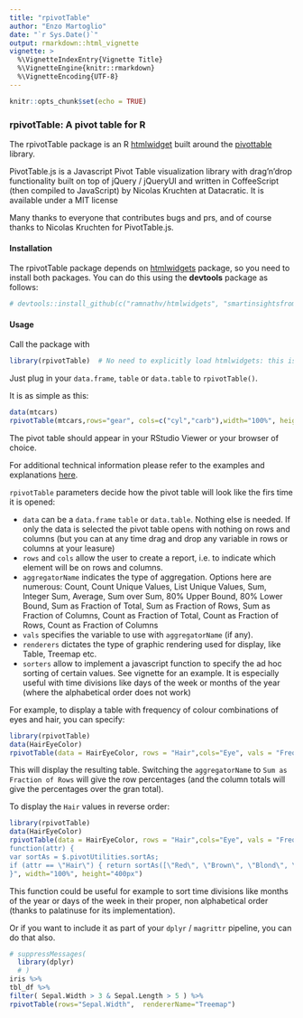 ```yaml
---
title: "rpivotTable"
author: "Enzo Martoglio"
date: "`r Sys.Date()`"
output: rmarkdown::html_vignette
vignette: >
  %\VignetteIndexEntry{Vignette Title}
  %\VignetteEngine{knitr::rmarkdown}
  %\VignetteEncoding{UTF-8}
---
```


```r
knitr::opts_chunk$set(echo = TRUE)
```

### rpivotTable:  A pivot table for R

The rpivotTable package is an R [htmlwidget](http://htmlwidgets.org)  built around the [pivottable](http://nicolas.kruchten.com/pivottable/examples/)  library.

PivotTable.js is a Javascript Pivot Table visualization library with drag'n'drop functionality built on top of jQuery / jQueryUI and  written in CoffeeScript (then compiled to JavaScript) by Nicolas Kruchten at Datacratic. It is available under a MIT license

Many thanks to everyone that contributes bugs and prs, and of course thanks to Nicolas Kruchten for PivotTable.js.

#### Installation

The rpivotTable package depends on  [htmlwidgets](https://github.com/ramnathv/htmlwidgets) package, so you need to install both packages. You can do this using the **devtools** package as follows:

```r
# devtools::install_github(c("ramnathv/htmlwidgets", "smartinsightsfromdata/rpivotTable"))
```

#### Usage

Call the package with

```r
library(rpivotTable)  # No need to explicitly load htmlwidgets: this is done automatically
```
Just plug in your `data.frame`, `table` or `data.table` to `rpivotTable()`.

It is as simple as this:

```r
data(mtcars)
rpivotTable(mtcars,rows="gear", cols=c("cyl","carb"),width="100%", height="400px")
```
The pivot table should appear in your RStudio Viewer or your browser of choice.

For additional technical information please refer to the examples and explanations [here](https://github.com/nicolaskruchten/pivottable/wiki/).

`rpivotTable` parameters decide how the pivot table will look like the firs time it is opened:

* `data` can be a `data.frame` `table` or `data.table`. Nothing else is needed.  If only the data is selected the pivot table opens with nothing on rows and columns (but you can at any time drag and drop any variable in rows or columns at your leasure)
* `rows` and `cols` allow the user to create a report, i.e. to indicate which element will be on rows and columns.
* `aggregatorName` indicates the type of aggregation. Options here are numerous: Count, Count Unique Values, List Unique Values, Sum, Integer Sum, Average, Sum over Sum, 80% Upper Bound, 80% Lower Bound, Sum as Fraction of Total, Sum as Fraction of Rows, Sum as Fraction of Columns, Count as Fraction of Total, Count as Fraction of Rows, Count as Fraction of Columns
* `vals` specifies the variable to use with `aggregatorName` (if any).
* `renderers` dictates the type of graphic rendering used for display, like Table, Treemap etc.
* `sorters` allow to implement a javascript function to specify the ad hoc sorting of certain values. See vignette for an example. It is especially useful with time divisions like days of the week or months of the year (where the alphabetical order does not work)

For example, to display a table with frequency of colour combinations of eyes and hair, you can specify:

```r
library(rpivotTable)
data(HairEyeColor)
rpivotTable(data = HairEyeColor, rows = "Hair",cols="Eye", vals = "Freq", aggregatorName = "Sum", rendererName = "Table", width="100%", height="400px")
```


This will display the resulting table. Switching the `aggregatorName` to `Sum as Fraction of Rows` will give the row percentages (and the column totals will give the percentages over the gran total).

To display the `Hair` values in reverse order:

```r
library(rpivotTable)
data(HairEyeColor)
rpivotTable(data = HairEyeColor, rows = "Hair",cols="Eye", vals = "Freq", aggregatorName = "Sum", rendererName = "Table", sorters = "
function(attr) {
var sortAs = $.pivotUtilities.sortAs;
if (attr == \"Hair\") { return sortAs([\"Red\", \"Brown\", \"Blond\", \"Black\"]); }
}", width="100%", height="400px")
```

This function could be useful for example to sort time divisions like months of the year or days of the week in their proper, non alphabetical order (thanks to palatinuse for its implementation).

Or if you want to include it as part of your `dplyr` / `magrittr` pipeline, you can do that also.


```r
# suppressMessages(
  library(dplyr)
  # )
iris %>%
tbl_df %>%
filter( Sepal.Width > 3 & Sepal.Length > 5 ) %>%
rpivotTable(rows="Sepal.Width",  rendererName="Treemap")
```


